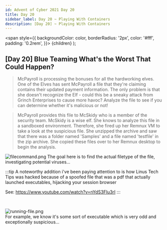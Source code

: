 ```yaml
---
id: Advent of Cyber 2021 Day 20
title: Day 20
sidebar_label: Day 20 ~ Playing With Containers 
description: ​[Day 20] ~ Playing With Containers 
---
```


  <span
    style={{
      backgroundColor: color,
      borderRadius: '2px',
      color: '#fff',
      padding: '0.2rem',
    }}>
    {children}
  </span>
);

## [Day 20] <Highlight color="#6595C4"><span>Blue Teaming</span></Highlight>  What's the Worst That Could Happen? 

>McPayroll is processing the bonuses for all the hardworking elves. One of the Elves has sent McPayroll a file that they're claiming contains their updated payment information. The only problem is that she doesn't recognize the Elf - could this be a sneaky attack from Grinch Enterprises to cause more havoc? Analyze the file to see if you can determine whether it's malicious or not!

>McPayroll provides this file to McSkidy who is a member of the security team. McSkidy is a wise elf. She knows to analyze this file in a sandboxed environment. Therefore, she fired up her Remnux VM to take a look at the suspicious file. She unzipped the archive and saw that there was a folder named 'Samples' and a file named 'testfile' in the zip archive. She copied these files over to her Remnux desktop to begin the analysis.

![filecommand.png](/img/_resources/Days_19-24/filecommand.png)
The goal here is to find the actual filetype of the file, investigating potential viruses...

:::tip
A noteworthy addition i've been paying attention to is how Linus Tech Tips was hacked because of a spoofed file that was a pdf that actually launched executables, hijacking your session browser

See: https://www.youtube.com/watch?v=nYdS3FIu3rI
:::

<br />

![running-file.png](/img/_resources/Days_19-24/running-file.png)  
For example, we know it's some sort of executable which is very odd and exceptionally suspicious...
